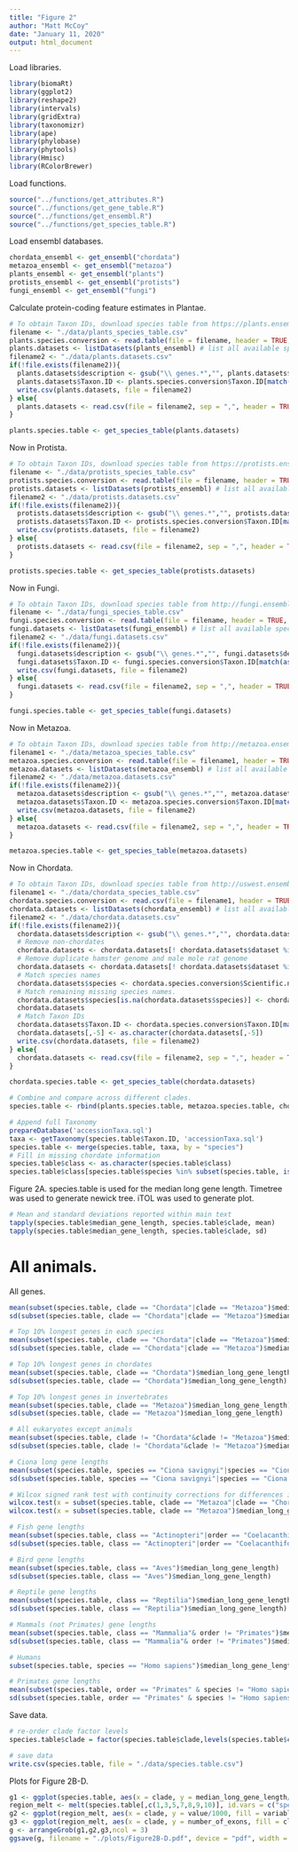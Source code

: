 ```yaml
---
title: "Figure 2"
author: "Matt McCoy"
date: "January 11, 2020"
output: html_document
---
```

  
Load libraries.
```r
library(biomaRt)
library(ggplot2)
library(reshape2)
library(intervals)
library(gridExtra)
library(taxonomizr)
library(ape)
library(phylobase)
library(phytools)
library(Hmisc)
library(RColorBrewer)
```

Load functions.
```r
source("../functions/get_attributes.R")
source("../functions/get_gene_table.R")
source("../functions/get_ensembl.R")
source("../functions/get_species_table.R")
```

Load ensembl databases.
```r
chordata_ensembl <- get_ensembl("chordata")
metazoa_ensembl <- get_ensembl("metazoa")
plants_ensembl <- get_ensembl("plants")
protists_ensembl <- get_ensembl("protists")
fungi_ensembl <- get_ensembl("fungi")
```

Calculate protein-coding feature estimates in Plantae.
```r
# To obtain Taxon IDs, download species table from https://plants.ensembl.org/species.html.
filename <- "./data/plants_species_table.csv"
plants.species.conversion <- read.table(file = filename, header = TRUE, sep = ",")
plants.datasets <- listDatasets(plants_ensembl) # list all available species
filename2 <- "./data/plants.datasets.csv"
if(!file.exists(filename2)){
  plants.datasets$description <- gsub("\\ genes.*","", plants.datasets$description) # reformat names
  plants.datasets$Taxon.ID <- plants.species.conversion$Taxon.ID[match(as.character(plants.datasets$description), as.character(plants.species.conversion$Name))] # match Taxon IDs
  write.csv(plants.datasets, file = filename2)
} else{
  plants.datasets <- read.csv(file = filename2, sep = ",", header = TRUE, row.names = 1, stringsAsFactors = FALSE)
}

plants.species.table <- get_species_table(plants.datasets)
```

Now in Protista.
```r
# To obtain Taxon IDs, download species table from https://protists.ensembl.org/species.html.
filename <- "./data/protists_species_table.csv"
protists.species.conversion <- read.table(file = filename, header = TRUE, sep = ",")
protists.datasets <- listDatasets(protists_ensembl) # list all available species
filename2 <- "./data/protists.datasets.csv"
if(!file.exists(filename2)){
  protists.datasets$description <- gsub("\\ genes.*","", protists.datasets$description) # reformat names
  protists.datasets$Taxon.ID <- protists.species.conversion$Taxon.ID[match(as.character(protists.datasets$description), as.character(protists.species.conversion$Name))] # match Taxon IDs
  write.csv(protists.datasets, file = filename2)
} else{
  protists.datasets <- read.csv(file = filename2, sep = ",", header = TRUE, row.names = 1, stringsAsFactors = FALSE)
}

protists.species.table <- get_species_table(protists.datasets)
```

Now in Fungi.
```r
# To obtain Taxon IDs, download species table from http://fungi.ensembl.org/species.html.
filename <- "./data/fungi_species_table.csv"
fungi.species.conversion <- read.table(file = filename, header = TRUE, sep = ",")
fungi.datasets <- listDatasets(fungi_ensembl) # list all available species
filename2 <- "./data/fungi.datasets.csv"
if(!file.exists(filename2)){
  fungi.datasets$description <- gsub("\\ genes.*","", fungi.datasets$description) # reformat names
  fungi.datasets$Taxon.ID <- fungi.species.conversion$Taxon.ID[match(as.character(fungi.datasets$description), as.character(fungi.species.conversion$Name))] # match Taxon IDs
  write.csv(fungi.datasets, file = filename2)
} else{
  fungi.datasets <- read.csv(file = filename2, sep = ",", header = TRUE, row.names = 1, stringsAsFactors = FALSE)
}

fungi.species.table <- get_species_table(fungi.datasets)
```

Now in Metazoa.
```r
# To obtain Taxon IDs, download species table from http://metazoa.ensembl.org/species.html.
filename1 <- "./data/metazoa_species_table.csv"
metazoa.species.conversion <- read.table(file = filename1, header = TRUE, sep = ",")
metazoa.datasets <- listDatasets(metazoa_ensembl) # list all available species
filename2 <- "./data/metazoa.datasets.csv"
if(!file.exists(filename2)){
  metazoa.datasets$description <- gsub("\\ genes.*","", metazoa.datasets$description) # reformat names
  metazoa.datasets$Taxon.ID <- metazoa.species.conversion$Taxon.ID[match(as.character(metazoa.datasets$description), as.character(metazoa.species.conversion$Name))] # match Taxon IDs
  write.csv(metazoa.datasets, file = filename2)
} else{
  metazoa.datasets <- read.csv(file = filename2, sep = ",", header = TRUE, row.names = 1, stringsAsFactors = FALSE)
}

metazoa.species.table <- get_species_table(metazoa.datasets)
```

Now in Chordata.
```r
# To obtain Taxon IDs, download species table from http://uswest.ensembl.org/info/about/species.html. I added some missing taxonomy information.
filename1 <- "./data/chordata_species_table.csv"
chordata.species.conversion <- read.csv(file = filename1, header = TRUE)
chordata.datasets <- listDatasets(chordata_ensembl) # list all available species
filename2 <- "./data/chordata.datasets.csv"
if(!file.exists(filename2)){
  chordata.datasets$description <- gsub("\\ genes.*","", chordata.datasets$description) # reformat names
  # Remove non-chordates
  chordata.datasets <- chordata.datasets[! chordata.datasets$dataset %in% c("celegans_gene_ensembl", "dmelanogaster_gene_ensembl", "scerevisiae_gene_ensembl"),]
  # Remove duplicate hamster genome and male mole rat genome
  chordata.datasets <- chordata.datasets[! chordata.datasets$dataset %in% c("cchok1gshd_gene_ensembl", "hmale_gene_ensembl"),]
  # Match species names
  chordata.datasets$species <- chordata.species.conversion$Scientific.name[match(as.character(chordata.datasets$description), as.character(chordata.species.conversion$Common.name))]
  # Match remaining missing species names.
  chordata.datasets$species[is.na(chordata.datasets$species)] <- chordata.species.conversion$Scientific.name[match(subset(chordata.datasets, is.na(species))$version, as.character(chordata.species.conversion$Ensembl.Assembly))]
  chordata.datasets
  # Match Taxon IDs
  chordata.datasets$Taxon.ID <- chordata.species.conversion$Taxon.ID[match(as.character(chordata.datasets$species), as.character(chordata.species.conversion$Scientific.name))]
  chordata.datasets[,-5] <- as.character(chordata.datasets[,-5])
  write.csv(chordata.datasets, file = filename2)
} else{
  chordata.datasets <- read.csv(file = filename2, sep = ",", header = TRUE, row.names = 1, stringsAsFactors = FALSE)
}

chordata.species.table <- get_species_table(chordata.datasets)
```

```r
# Combine and compare across different clades.
species.table <- rbind(plants.species.table, metazoa.species.table, chordata.species.table, fungi.species.table, protists.species.table)

# Append full Taxonomy
prepareDatabase('accessionTaxa.sql')
taxa <- getTaxonomy(species.table$Taxon.ID, 'accessionTaxa.sql')
species.table <- merge(species.table, taxa, by = "species")
# Fill in missing chordate information
species.table$class <- as.character(species.table$class)
species.table$class[species.table$species %in% subset(species.table, is.na(class) & clade == "Chordata")$species] <- c("Reptilia", "Reptilia")
```

Figure 2A. species.table is used for the median long gene length. Timetree was used to generate newick tree. iTOL was used to generate plot.

```r
# Mean and standard deviations reported within main text
tapply(species.table$median_gene_length, species.table$clade, mean)
tapply(species.table$median_gene_length, species.table$clade, sd)
```

###########
# All animals.
###########

All genes.
```r
mean(subset(species.table, clade == "Chordata"|clade == "Metazoa")$median_gene_length)
sd(subset(species.table, clade == "Chordata"|clade == "Metazoa")$median_gene_length)
```


```r
# Top 10% longest genes in each species
mean(subset(species.table, clade == "Chordata"|clade == "Metazoa")$median_long_gene_length)
sd(subset(species.table, clade == "Chordata"|clade == "Metazoa")$median_long_gene_length)
```

```r
# Top 10% longest genes in chordates
mean(subset(species.table, clade == "Chordata")$median_long_gene_length)
sd(subset(species.table, clade == "Chordata")$median_long_gene_length)
```

```r
# Top 10% longest genes in invertebrates
mean(subset(species.table, clade == "Metazoa")$median_long_gene_length)
sd(subset(species.table, clade == "Metazoa")$median_long_gene_length)
```

```r
# All eukaryotes except animals
mean(subset(species.table, clade != "Chordata"&clade != "Metazoa")$median_long_gene_length)
sd(subset(species.table, clade != "Chordata"&clade != "Metazoa")$median_long_gene_length)
```


```r
# Ciona long gene lengths
mean(subset(species.table, species == "Ciona savignyi"|species == "Ciona intestinalis")$median_long_gene_length)
sd(subset(species.table, species == "Ciona savignyi"|species == "Ciona intestinalis")$median_long_gene_length)
```


```r
# Wilcox signed rank test with continuity corrections for differences in gene lengths
wilcox.test(x = subset(species.table, clade == "Metazoa"|clade == "Chordata")$median_long_gene_length, mu = mean(subset(species.table, species == "Amphimedon queenslandica"|species == "Trichoplax adhaerens")$median_long_gene_length))
wilcox.test(x = subset(species.table, clade == "Metazoa")$median_long_gene_length, mu = mean(subset(species.table, species == "Amphimedon queenslandica"|species == "Trichoplax adhaerens")$median_long_gene_length))
```


```r
# Fish gene lengths
mean(subset(species.table, class == "Actinopteri"|order == "Coelacanthiformes")$median_long_gene_length)
sd(subset(species.table, class == "Actinopteri"|order == "Coelacanthiformes")$median_long_gene_length)
```


```r
# Bird gene lengths
mean(subset(species.table, class == "Aves")$median_long_gene_length)
sd(subset(species.table, class == "Aves")$median_long_gene_length)
```


```r
# Reptile gene lengths
mean(subset(species.table, class == "Reptilia")$median_long_gene_length)
sd(subset(species.table, class == "Reptilia")$median_long_gene_length)
```


```r
# Mammals (not Primates) gene lengths
mean(subset(species.table, class == "Mammalia"& order != "Primates")$median_long_gene_length)
sd(subset(species.table, class == "Mammalia"& order != "Primates")$median_long_gene_length)
```


```r
# Humans
subset(species.table, species == "Homo sapiens")$median_long_gene_length
```


```r
# Primates gene lengths
mean(subset(species.table, order == "Primates" & species != "Homo sapiens")$median_long_gene_length)
sd(subset(species.table, order == "Primates" & species != "Homo sapiens")$median_long_gene_length)
```

Save data.
```r
# re-order clade factor levels
species.table$clade = factor(species.table$clade,levels(species.table$clade)[c(4,5,1,2,3)])

# save data
write.csv(species.table, file = "./data/species.table.csv")
```

Plots for Figure 2B-D.
```r
g1 <- ggplot(species.table, aes(x = clade, y = median_long_gene_length/1000, fill = clade)) + geom_boxplot() + scale_y_log10() + theme_classic() + annotation_logticks(sides = "l") + ylab("median long gene length (kb)") + xlab("") + theme(legend.position="none", axis.text.x=element_text(angle=45, hjust=1))
region_melt <- melt(species.table[,c(1,3,5,7,8,9,10)], id.vars = c("species", "median_long_gene_length", "clade", "number_of_long_gene_exons", "number_of_exons"))
g2 <- ggplot(region_melt, aes(x = clade, y = value/1000, fill = variable)) + geom_boxplot() + scale_y_log10() + theme_classic() + annotation_logticks(sides = "l") + xlab("") + ylab("Feature length (kb)") + theme(axis.text.x=element_text(angle=45, hjust=1))
g3 <- ggplot(region_melt, aes(x = clade, y = number_of_exons, fill = clade)) + geom_boxplot() + theme_classic() + xlab("") + ylab("Number of exons") + theme(legend.position="none", axis.text.x=element_text(angle=45, hjust=1))
g <- arrangeGrob(g1,g2,g3,ncol = 3)
ggsave(g, filename = "./plots/Figure2B-D.pdf", device = "pdf", width = 30, units = "mm", height = 225, scale = 2, useDingbats = FALSE)
```
